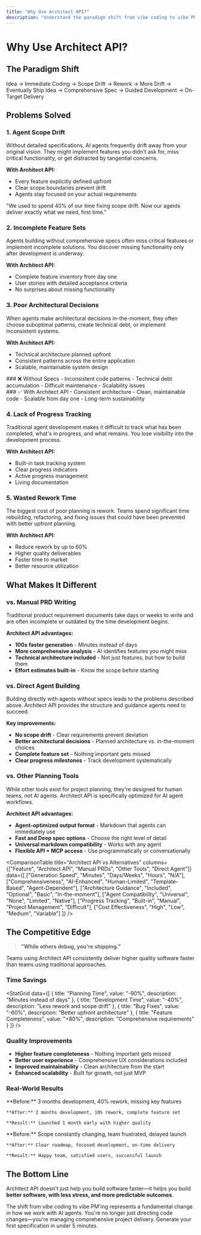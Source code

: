 ```yaml
---
title: "Why Use Architect API?"
description: "Understand the paradigm shift from vibe coding to vibe PM'ing and how Architect API transforms AI agent development."
---
```


# Why Use Architect API?

## The Paradigm Shift

<Card title="Traditional Development" icon="shuffle" horizontal>
  Idea → Immediate Coding → Scope Drift → Rework → More Drift → Eventually Ship
</Card>

<Card title="Architect API Development" icon="map" horizontal>
  Idea → Comprehensive Spec → Guided Development → On-Target Delivery
</Card>

## Problems Solved

### 1. Agent Scope Drift

Without detailed specifications, AI agents frequently drift away from your original vision. They might implement features you didn't ask for, miss critical functionality, or get distracted by tangential concerns.

**With Architect API:**
- Every feature explicitly defined upfront
- Clear scope boundaries prevent drift
- Agents stay focused on your actual requirements

<Quote author="Development Team Lead">
  "We used to spend 40% of our time fixing scope drift. Now our agents deliver exactly what we need, first time."
</Quote>

### 2. Incomplete Feature Sets

Agents building without comprehensive specs often miss critical features or implement incomplete solutions. You discover missing functionality only after development is underway.

**With Architect API:**
- Complete feature inventory from day one
- User stories with detailed acceptance criteria
- No surprises about missing functionality

### 3. Poor Architectural Decisions

When agents make architectural decisions in-the-moment, they often choose suboptimal patterns, create technical debt, or implement inconsistent systems.

**With Architect API:**
- Technical architecture planned upfront
- Consistent patterns across the entire application
- Scalable, maintainable system design

<Columns cols={2}>
  <div>
    ### ❌ Without Specs
    - Inconsistent code patterns
    - Technical debt accumulation
    - Difficult maintenance
    - Scalability issues
  </div>
  <div>
    ### ✅ With Architect API
    - Consistent architecture
    - Clean, maintainable code
    - Scalable from day one
    - Long-term sustainability
  </div>
</Columns>

### 4. Lack of Progress Tracking

Traditional agent development makes it difficult to track what has been completed, what's in progress, and what remains. You lose visibility into the development process.

**With Architect API:**
- Built-in task tracking system
- Clear progress indicators
- Active progress management
- Living documentation

### 5. Wasted Rework Time

The biggest cost of poor planning is rework. Teams spend significant time rebuilding, refactoring, and fixing issues that could have been prevented with better upfront planning.

<Stat
  title="Average Rework Time"
  value="40%"
  description="Teams spend 40% of development time on rework due to poor planning"
/>

**With Architect API:**
- Reduce rework by up to 60%
- Higher quality deliverables
- Faster time to market
- Better resource utilization

## What Makes It Different

### vs. Manual PRD Writing

Traditional product requirement documents take days or weeks to write and are often incomplete or outdated by the time development begins.

**Architect API advantages:**
- **100x faster generation** - Minutes instead of days
- **More comprehensive analysis** - AI identifies features you might miss
- **Technical architecture included** - Not just features, but how to build them
- **Effort estimates built-in** - Know the scope before starting

### vs. Direct Agent Building

Building directly with agents without specs leads to the problems described above. Architect API provides the structure and guidance agents need to succeed.

**Key improvements:**
- **No scope drift** - Clear requirements prevent deviation
- **Better architectural decisions** - Planned architecture vs. in-the-moment choices
- **Complete feature set** - Nothing important gets missed
- **Clear progress milestones** - Track development systematically

### vs. Other Planning Tools

While other tools exist for project planning, they're designed for human teams, not AI agents. Architect API is specifically optimized for AI agent workflows.

**Architect API advantages:**
- **Agent-optimized output format** - Markdown that agents can immediately use
- **Fast and Deep spec options** - Choose the right level of detail
- **Universal markdown compatibility** - Works with any agent
- **Flexible API + MCP access** - Use programmatically or conversationally

<ComparisonTable
  title="Architect API vs Alternatives"
  columns={["Feature", "Architect API", "Manual PRDs", "Other Tools", "Direct Agent"]}
  data={[
    ["Generation Speed", "Minutes", "Days/Weeks", "Hours", "N/A"],
    ["Comprehensiveness", "AI-Enhanced", "Human-Limited", "Template-Based", "Agent-Dependent"],
    ["Architecture Guidance", "Included", "Optional", "Basic", "In-the-moment"],
    ["Agent Compatibility", "Universal", "None", "Limited", "Native"],
    ["Progress Tracking", "Built-in", "Manual", "Project Management", "Difficult"],
    ["Cost Effectiveness", "High", "Low", "Medium", "Variable"]
  ]}
/>

## The Competitive Edge

> **"While others debug, you're shipping."**

Teams using Architect API consistently deliver higher quality software faster than teams using traditional approaches.

### Time Savings

<StatGrid
  data={[
    { title: "Planning Time", value: "-90%", description: "Minutes instead of days" },
    { title: "Development Time", value: "-40%", description: "Less rework and scope drift" },
    { title: "Bug Fixes", value: "-60%", description: "Better upfront architecture" },
    { title: "Feature Completeness", value: "+80%", description: "Comprehensive requirements" }
  ]}
/>

### Quality Improvements

- **Higher feature completeness** - Nothing important gets missed
- **Better user experience** - Comprehensive UX considerations included
- **Improved maintainability** - Clean architecture from the start
- **Enhanced scalability** - Built for growth, not just MVP

### Real-World Results

<CardGroup cols={2}>
  <Card title="E-commerce Platform" icon="shopping-cart">
    **Before:** 3 months development, 40% rework, missing key features

    **After:** 2 months development, 10% rework, complete feature set

    **Result:** Launched 1 month early with higher quality
  </Card>

  <Card title="SaaS Application" icon="building">
    **Before:** Scope constantly changing, team frustrated, delayed launch

    **After:** Clear roadmap, focused development, on-time delivery

    **Result:** Happy team, satisfied users, successful launch
  </Card>
</CardGroup>

## The Bottom Line

Architect API doesn't just help you build software faster—it helps you build **better software, with less stress, and more predictable outcomes**.

<Note>
  The shift from vibe coding to vibe PM'ing represents a fundamental change in how we work with AI agents. You're no longer just directing code changes—you're managing comprehensive project delivery.
</Note>

<Card title="Ready to Get Started?" icon="rocket" href="/quickstart">
  Generate your first specification in under 5 minutes.
</Card>
